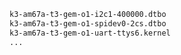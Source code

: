 ```txt highlight=3
k3-am67a-t3-gem-o1-i2c1-400000.dtbo
k3-am67a-t3-gem-o1-spidev0-2cs.dtbo
k3-am67a-t3-gem-o1-uart-ttys6.kernel
...
```
